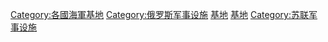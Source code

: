 [[Category:各國海軍基地|Category:各國海軍基地]]
[[Category:俄罗斯军事设施|Category:俄罗斯军事设施]]
[[Category:俄羅斯海軍|基地]]
[[Category:苏联海军|基地]]
[[Category:苏联军事设施|Category:苏联军事设施]]